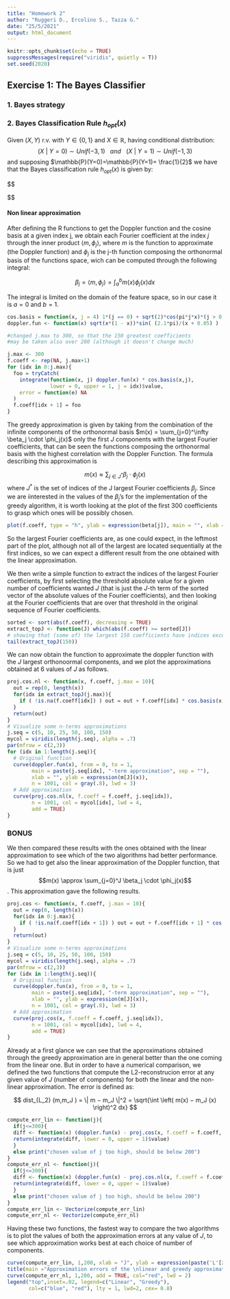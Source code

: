```yaml
---
title: "Homework 2"
author: "Ruggeri D., Ercolino S., Tazza G."
date: "25/5/2021"
output: html_document
---
```


```r
knitr::opts_chunk$set(echo = TRUE)
suppressMessages(require("viridis", quietly = T))
set.seed(2020)
```

## Exercise 1: The Bayes Classifier

### 1. Bayes strategy

### 2. Bayes Classification Rule $h_{opt}(x)$

Given $(X,Y)$ r.v. with $Y \in \{0,1\}$ and $X \in \mathbb{R}$, having conditional distribution:
$$
(X ~|~Y = 0) \sim Unif(-3, 1)~~~ and~~~ (X ~|~Y = 1) \sim Unif(-1, 3) 
$$
and supposing $\mathbb{P}(Y=0)=\mathbb{P}(Y=1)= \frac{1}{2}$ we have that the Bayes classification rule $h_{opt}(x)$ is given by:

$$

$$

#### Non linear approximation 

After defining the R functions to get the Doppler function and the cosine basis at a given index j, we obtain each Fourier coefficient at the index $j$ through the inner product $\langle m, \phi_j \rangle$, where $m$ is the function to approximate (the Doppler function) and $\phi_j$ is the j-th function composing the orthonormal basis of the functions space, wich can be computed through the following integral:

$$
\beta_j = \langle m, \phi_j \rangle =
\int_a^b m(x)\phi_j(x) dx
$$

The integral is limited on the domain of the feature space, so in our case it is $a=0$ and $b=1$.

```r
cos.basis = function(x, j = 4) 1*(j == 0) + sqrt(2)*cos(pi*j*x)*(j > 0)
doppler.fun <- function(x) sqrt(x*(1 - x))*sin( (2.1*pi)/(x + 0.05) )

#changed j.max to 300, so that the 150 greatest coefficients 
#may be taken also over 200 (although it doesn't change much) 

j.max <- 300
f.coeff <- rep(NA, j.max+1)
for (idx in 0:j.max){
  foo = tryCatch(
    integrate(function(x, j) doppler.fun(x) * cos.basis(x,j), 
              lower = 0, upper = 1, j = idx)$value,
    error = function(e) NA
  )
  f.coeff[idx + 1] = foo
}
```

The greedy approximation is given by taking from the combination of the infinite components of the orthonormal basis $m(x) = \sum_{j=0}^\infty \beta_j \cdot \phi_j(x)$ only the first $J$ components with the largest Fourier coefficients, that can be seen the functions composing the orthonormal basis with the highest correlation with the Doppler Function. The formula describing this approximation is 

$$
m(x) \approx \sum_{j \in J^*} \beta_j \cdot \phi_j(x)
$$
where $J^*$ is the set of indices of the J largest Fourier coefficients $\beta_j$.
Since we are iinterested in the values of the $\beta_j$'s for the implementation of the greedy algorithm, it is worth looking at the plot of the first 300 coefficients to grasp which ones will be possibly chosen.

```r
plot(f.coeff, type = "h", ylab = expression(beta[j]), main = "", xlab = "")
```


So the largest Fourier coefficients are, as one could expect, in the leftmost part of the plot, although not all of the largest are located sequentially at the first indices, so we can expect a different result from the one obtained with the linear approximation. 

We then write a simple function to extract the indices of the largest Fourier coefficients, by first selecting the threshold absolute value for a given number of coefficients wanted $J$ (that is just the $J$-th term of the sorted vector of the absolute values of the Fourier coefficients), and then looking at the Fourier coefficients that are over that threshold in the original sequence of Fourier coefficients.

```r
sorted <- sort(abs(f.coeff), decreasing = TRUE)
extract_topJ <- function(J) which(abs(f.coeff) >= sorted[J])
# showing that (some of) the largest 150 coefficients have indices exceeding 200
tail(extract_topJ(150))
```

We can now obtain the function to approximate the doppler function with the $J$
largest orthonoormal components, and we plot the approximations obtained
at 6 values of $J$ as follows.
```r
proj.cos.nl <- function(x, f.coeff, j.max = 10){
  out = rep(0, length(x))
  for(idx in extract_topJ(j.max)){
    if ( !is.na(f.coeff[idx]) ) out = out + f.coeff[idx] * cos.basis(x, j = idx-1)
  }
  return(out)
}
# Visualize some n-terms approximations
j.seq = c(5, 10, 25, 50, 100, 150)
mycol = viridis(length(j.seq), alpha = .7)
par(mfrow = c(2,3))
for (idx in 1:length(j.seq)){
  # Original function
  curve(doppler.fun(x), from = 0, to = 1,
        main = paste(j.seq[idx], "-term approximation", sep = ""),
        xlab = "", ylab = expression(m[J](x)),
        n = 1001, col = gray(.8), lwd = 3)
  # Add approximation
  curve(proj.cos.nl(x, f.coeff = f.coeff, j.seq[idx]),
        n = 1001, col = mycol[idx], lwd = 4,
        add = TRUE)
}
```

### BONUS

We then compared these results with the ones obtained with the linear 
approximation to see which of the two algorithms had better performance.
So we had to get also the linear approximation of the Doppler function, that is
just $$m(x) \approx \sum_{j=0}^J \beta_j \cdot \phi_j(x)$$. This approximation gave
the following results.

```r
proj.cos <- function(x, f.coeff, j.max = 10){
  out = rep(0, length(x))
  for(idx in 0:j.max){
    if ( !is.na(f.coeff[idx + 1]) ) out = out + f.coeff[idx + 1] * cos.basis(x, j = idx)
  }
  return(out)
}
# Visualize some n-terms approximations
j.seq = c(5, 10, 25, 50, 100, 150)
mycol = viridis(length(j.seq), alpha = .7)
par(mfrow = c(2,3))
for (idx in 1:length(j.seq)){
  # Original function
  curve(doppler.fun(x), from = 0, to = 1,
        main = paste(j.seq[idx], "-term approximation", sep = ""),
        xlab = "", ylab = expression(m[J](x)),
        n = 1001, col = gray(.8), lwd = 3)
  # Add approximation
  curve(proj.cos(x, f.coeff = f.coeff, j.seq[idx]),
        n = 1001, col = mycol[idx], lwd = 4,
        add = TRUE)
}
```

Already at a first glance we can see that the approximations obtained through the 
greedy approximation are in general better than the one coming from the linear one.
But in order to have a numerical comparison, we defined the two functions that compute
the L2-reconstrucion error at any given value of $J$ (number of components) for both
the linear and the non-linear approximation. The error is defined as:

$$
dist_{L_2} (m,m_J ) = \| m − m_J \|^2 = \sqrt{\int \left( m(x) − m_J (x) \right)^2 dx}
$$

```r
compute_err_lin <- function(j){
  if(j<=300){
  diff <- function(x) (doppler.fun(x) - proj.cos(x, f.coeff = f.coeff, j.max = j))^2
  return(integrate(diff, lower = 0, upper = 1)$value)
  }
  else print("chosen value of j too high, should be below 200")
}
compute_err_nl <- function(j){
  if(j<=300){
  diff <- function(x) (doppler.fun(x) - proj.cos.nl(x, f.coeff = f.coeff, j.max = j))^2
  return(integrate(diff, lower = 0, upper = 1)$value)
  }
  else print("chosen value of j too high, should be below 200")
}
compute_err_lin <- Vectorize(compute_err_lin)
compute_err_nl <- Vectorize(compute_err_nl)
```

Having these two functions, the fastest way to compare the two algorithms is to plot the 
values of both the approximation errors at any value of $J$, to see which approximation
works best at each choice of number of components.

```r
curve(compute_err_lin, 1,200, xlab = "J", ylab = expression(paste('L'[2],'-error')), col="blue",lwd = 2)
title(main ="Approximation errors of the \nlinear and greedy approximations as functions of J", cex.main=1)
curve(compute_err_nl, 1,200, add = TRUE, col="red", lwd = 2)
legend("top",inset=.02, legend=c("Linear", "Greedy"),
       col=c("blue", "red"), lty = 1, lwd=2, cex= 0.8)
```